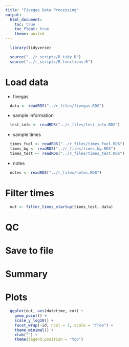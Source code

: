 ```yaml
---
title: "Fivegas Data Processing"
output:
  html_document:
    toc: true
    toc_float: true
    theme: united
---
```


```r
  library(tidyverse)
```

```r
  source("../r_scripts/R_tidy.R")
  source("../r_scripts/R_functions.R")
```

# Load data

* fivegas

```r
  data <- readRDS("../r_files/fivegas.RDS")
```

* sample information

```r
  test_info <- readRDS("../r_files/test_info.RDS")
```

* sample times

```r
  times_fuel <- readRDS("../r_files/times_fuel.RDS")
  times_bg <- readRDS("../r_files/times_bg.RDS")
  times_test <- readRDS("../r_files/times_test.RDS")
```

* notes

```r
  notes <- readRDS("../r_files/notes.RDS")
```

# Filter times

```r
  out <- filter_times_startup(times_test, data)
```

# QC

# Save to file

# Summary

# Plots

```r
  ggplot(out, aes(datetime, co)) + 
    geom_point() +
    scale_y_log10() +
    facet_wrap(~id, ncol = 3, scale = "free") +
    theme_minimal() +
    xlab("") +
    theme(legend.position = "top")
```
